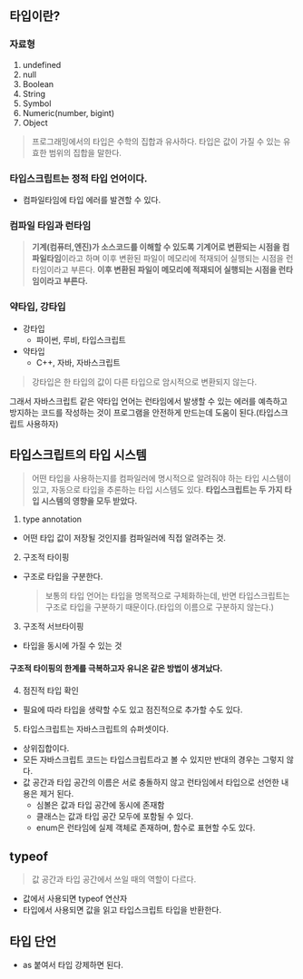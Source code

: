 ## 타입이란?

### 자료형

1. undefined
2. null
3. Boolean
4. String
5. Symbol
6. Numeric(number, bigint)
7. Object

> 프로그래밍에서의 타입은 수학의 집합과 유사하다. 타입은 값이 가질 수 있는 유효한 범위의 집합을 말한다.

### 타입스크립트는 정적 타입 언어이다.

- 컴파일타임에 타입 에러를 발견할 수 있다.

### 컴파일 타임과 런타임

> **기계(컴퓨터,엔진)가 소스코드를 이해할 수 있도록 기계어로 변환되는 시점을 컴파일타임**이라고 하며 이후 변환된 파일이 메모리에 적재되어 실행되는 시점을 런타임이라고 부른다.
> **이후 변환된 파일이 메모리에 적재되어 실행되는 시점을 런타임이라고 부른다.**

### 약타입, 강타입

- 강타입
  - 파이썬, 루비, 타입스크립트
- 약타입
  - C++, 자바, 자바스크립트

> 강타입은 한 타입의 값이 다른 타입으로 암시적으로 변환되지 않는다.

그래서 자바스크립트 같은 약타입 언어는 런타임에서 발생할 수 있는 에러를 예측하고 방지하는 코드를 작성하는 것이 프로그램을 안전하게 만드는데 도움이 된다.(타입스크립트 사용하자)

## 타입스크립트의 타입 시스템

> 어떤 타입을 사용하는지를 컴파일러에 명시적으로 알려줘야 하는 타입 시스템이 있고, 자동으로 타입을 추론하는 타입 시스템도 있다. **타입스크립트는 두 가지 타입 시스템의 영향을 모두 받았다.**

1. type annotation

- 어떤 타입 값이 저장될 것인지를 컴파일러에 직접 알려주는 것.

2. 구조적 타이핑

- 구조로 타입을 구분한다.
  > 보통의 타입 언어는 타입을 명목적으로 구체화하는데, 반면 타입스크립트는 구조로 타입을 구분하기 때문이다.(타입의 이름으로 구분하지 않는다.)

3. 구조적 서브타이핑

- 타입을 동시에 가질 수 있는 것

#### 구조적 타이핑의 한계를 극복하고자 유니온 같은 방법이 생겨났다.

4. 점진적 타입 확인

- 필요에 따라 타입을 생략할 수도 있고 점진적으로 추가할 수도 있다.

5. 타입스크립트는 자바스크립트의 슈퍼셋이다.

- 상위집합이다.
- 모든 자바스크립트 코드는 타입스크립트라고 볼 수 있지만 반대의 경우는 그렇지 않다.
- 값 공간과 타입 공간의 이름은 서로 충돌하지 않고 런타임에서 타입으로 선언한 내용은 제거 된다.
  - 심볼은 값과 타입 공간에 동시에 존재함
  - 클래스는 값과 타입 공간 모두에 포함될 수 있다.
  - enum은 런타임에 실제 객체로 존재하며, 함수로 표현할 수도 있다.

## typeof

> 값 공간과 타입 공간에서 쓰일 때의 역할이 다르다.

- 값에서 사용되면 typeof 연산자
- 타입에서 사용되면 값을 읽고 타입스크립트 타입을 반환한다.

## 타입 단언

- as 붙여서 타입 강제하면 된다.
